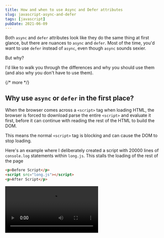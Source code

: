 ```yaml
---
title: How and when to use Async and Defer attributes
slug: javascript-async-and-defer
tags: [javascript]
pubDate: 2021-06-09
---
```


Both `async` and `defer` attributes look like they do the same thing at first glance, but there are nuances to `async` and `defer`. Most of the time, you'd want to use `defer` instead of `async`, even though `async` sounds sexier.

But why?

I'd like to walk you through the differences and why you should use them (and also why you don't have to use them).

{/* more */}

## Why use `async` or `defer` in the first place?

When the browser comes across a `<script>` tag when loading HTML, the browser is forced to download parse the entire `<script>` and evaluate it first, before it can continue with reading the rest of the HTML to build the DOM.

This means the normal `<script>` tag is blocking and can cause the DOM to stop loading.

Here's an example where I deliberately created a script with 20000 lines of `console.log` statements within `long.js`. This stalls the loading of the rest of the page

```html
<p>Before Script</p>
<script src="long.js"></script>
<p>After Script</p>
```

<Video src='/images/2021/async-and-defer-attributes/after-script.mp4' />

Both `async` and `defer` allows the browser load and parse the JavaScript file separately, so the DOM can be shown immediately. This allows users to see content faster.

<Video src='/images/2021/async-and-defer-attributes/async.mp4' />

## We can still put scripts normally at the bottom

Since a `script` is blocking, it became a best practice to put all scripts at the bottom of the page.

```html
<body>
  <!-- ALL OTHER STUFF -->

  <!-- All script -->
  <script src="blah.js"></script>
  <script src="blah2.js"></script>
  <script src="blah3.js"></script>
</body>
```

This practice still works. We don't have to get fancy with `async` and `defer` attributes if you don't want to. Feel free to continue using the old-school method without feeling guilty!

## Async vs Defer

Both `async` and `defer` load scripts without blocking the DOM, but there are two differences between `async` and `defer`.

### Defer waits for the DOM. Async doesn't.

The first difference is `async` doesn't care whether the DOM is fully loaded. `defer` waits for DOM to be loaded before it executes.

This means:

- You should use `defer` if your script requires the DOM.
- If you use `async` and you need the DOM, you run the risk that the element you need cannot be found (which is a potential source of bugs).

Regarding the second point, the risk happens when you have a large DOM to parse through. For example, say you have 20,000 button elements and you want to select them all. `defer` would ensure all `20000` elements are selected. But `async` would select as many elements as there are when the `async`-ed script is fully loaded.

```html
<head>
  <script src="defer.js" defer></script>
  <script src="async.js" async></script>
</head>
<body>
  <!-- 20000 buttons -->
</body>
```

```javascript
// defer.js
const deferButtons = document.querySelectorAll('button')
console.log('Defer:', deferButtons.length)
```

```javascript
// async.js
const asyncButtons = document.querySelectorAll('button')
console.log('Async:', asyncButtons.length)
```

<Image
  src='/images/2021/async-and-defer-attributes/number-of-elements.png'
  alt='Number of elements selected by async and defer'
/>{' '}

### Defer respects the sequence of scripts. Async doesn't.

We can prove this with another example. We'll have three scripts. Each script logs a number into the console. If we slap `async` into the scripts, the loading order becomes unpredictable.

```html
<script async src="script1.js"></script>
<script async src="script2.js"></script>
<script async src="script3.js"></script>
```

<Image
  src='/images/2021/async-and-defer-attributes/async-sequence.png'
  alt='Loading order of async'
/>{' '}

But if we use `defer` the loading order will always be as specified

```html
<script defer src="script1.js"></script>
<script defer src="script2.js"></script>
<script defer src="script3.js"></script>
```

<Image
  src='/images/2021/async-and-defer-attributes/defer-sequence.png'
  alt='Loading order of defer'
/>{' '}

## When to use async

You should use `async` if your script contains the following conditions:

- The DOM you need is already present (or the script doesn't need the DOM)
- The script doesn't depend on other scripts

People normally say analytics is a good case for `async` scripts. I disagree. `async` is only good for analytics when you're using it for simple analytics like tracking page loads. We cannot rely on `async` if we want to track events like button clicks that require the DOM. In such cases, I prefer to use `defer` instead.

### Loading scripts in the middle

`async` is great for loading scripts in the middle of the DOM if you have to. Since the DOM is already present, the script can be executed immediately without problems.

One example here is my newsletter signup form (which is powered by Convertkit). I load this newsletter form via the async attribute because I want it to show as soon as possible. It works because all necessary elements are already present.

```html
<div class="newsletter">
  <script async src="link-to-script"></script>
</div>
```

That said, do this kinda scripts-in-the-middle style sparingly. If your scripts are all over the place, it becomes really hard to remember where you placed your scripts.

## When to use defer

You should use `defer` for all other scripts. `defer` is great because it:

- Gets loaded as soon as possible — so it reduces load times.
- Doesn't execute until everything you need is ready — so all the DOM you need is there
- Follows script order — allows you to structure which script comes first

### New-age loading

Since `defer` loads scripts in the order specified, and it only executes scripts after the DOM is loaded, we can safely substitute `defer` as the best-practice default going forward.

This is practically the same as the old method — but it has the benefit that scripts are loaded first and asynchronously, which means faster execution overall!

```html
<head>
  <script defer src="script1.js"></script>
  <script defer src="script2.js"></script>
  <script defer src="script3.js"></script>
</head>
```

When we do this, we can keep all scripts (including CSS) at the `<head>` which creates a cleaner HTML overall.

## Wrapping up

Practically, `defer` is more useful, but `async` sounds sexier 😜. Most of the time you'd want `defer` instead of `async`.
